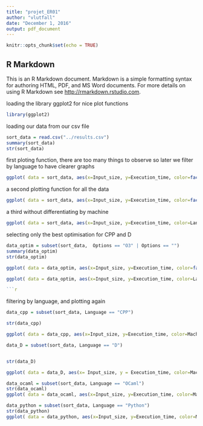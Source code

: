 ```yaml
---
title: "projet_ER01"
author: "vlutfall"
date: "December 1, 2016"
output: pdf_document
---
```


```r
knitr::opts_chunk$set(echo = TRUE)
```

## R Markdown

This is an R Markdown document. Markdown is a simple formatting syntax for authoring HTML, PDF, and MS Word documents. For more details on using R Markdown see <http://rmarkdown.rstudio.com>.

loading the library ggplot2 for nice plot functions
```r
library(ggplot2)
```

loading our data from our csv file
```r
sort_data = read.csv("../results.csv")
summary(sort_data)
str(sort_data)

```

first ploting function, there are too many things to observe so later we filter by language to have clearer graphs
```r
ggplot( data = sort_data, aes(x=Input_size, y=Execution_time, color=factor(Machine))) + geom_point() + scale_x_log10() + scale_y_log10() + facet_grid( Language ~ Options)
```
a second plotting function for all the data
```r
ggplot( data = sort_data, aes(x=Input_size, y=Execution_time, color=factor(Machine))) + geom_point() + scale_x_log10() + scale_y_log10() + facet_wrap(~ Language)
```
a third without differentiating by machine
```r
ggplot( data = sort_data, aes(x=Input_size, y=Execution_time, color=Language)) + geom_point() + scale_x_log10() + scale_y_log10()
```

selecting only the best optimisation for CPP and D
```r
data_optim = subset(sort_data,  Options == "O3" | Options == "")
summary(data_optim)
str(data_optim)

ggplot( data = data_optim, aes(x=Input_size, y=Execution_time, color=factor(Machine))) + geom_point() + scale_x_log10() + scale_y_log10() + facet_wrap(~  Language )

ggplot( data = data_optim, aes(x=Input_size, y=Execution_time, color=Language)) + geom_point() + scale_x_log10() + scale_y_log10() 

```r

```

filtering by language, and plotting again
```r
data_cpp = subset(sort_data, Language == "CPP")

str(data_cpp)

ggplot( data = data_cpp, aes(x=Input_size, y=Execution_time, color=Machine)) + geom_point() + theme_bw() + scale_x_log10() + scale_y_log10() + facet_wrap(~ Options) 


```

```r
data_D = subset(sort_data, Language == "D")


str(data_D)

ggplot( data = data_D, aes(x= Input_size, y = Execution_time, color=Machine)) + geom_point() + theme_bw() + scale_x_log10() + scale_y_log10() + facet_wrap(~ Options)
```

```r
data_ocaml = subset(sort_data, Language == "OCaml")
str(data_ocaml)
ggplot( data = data_ocaml, aes(x=Input_size, y=Execution_time, color=Machine)) + geom_point() + theme_bw() + scale_x_log10() + scale_y_log10()
```

```r
data_python = subset(sort_data, Language == "Python")
str(data_python)
ggplot( data = data_python, aes(x=Input_size, y=Execution_time, color=Machine)) + geom_point() + theme_bw() + scale_x_log10() + scale_y_log10()
```


